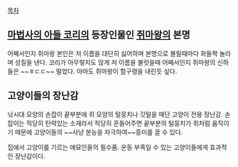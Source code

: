 [[목차]]
== [[마법사의 아들 코리]]의 등장인물인 [[쥐마왕]]의 본명 ==
어쩨서인지 쥐마왕 본인은 저 이름을 대단히 싫어하며 본명으로 불릴때마다 화들짝 놀라며 성질을 낸다.
코리가 아무렇지도 않게 저 이름을 불럿을때 어째서인지 쥐마왕의 신하들은 ~~ㅎㄷㄷ~~ 떨었다. 아마도 쥐마왕이 함구령을 내린듯 싶다.

== 고양이들의 장난감 ==
낚시대 모양의 손잡이 끝부분에 쥐 모양의 털뭉치나 깃털을 매단 고양이 전용 장난감.
손잡이는 적당히 탄력있는 소재라서 적당히 흔들어주면 끝부분의 털뭉치가 쥐처럼 움직이기 때문에 고양이들의 ~~사냥 본능을 자극하여~~흥미를 끌 수 있다.

집에서 고양이를 기르는 애묘인들의 필수품. 운동 부족일 수 있는 고양이들에게 효과적인 장난감이다.
